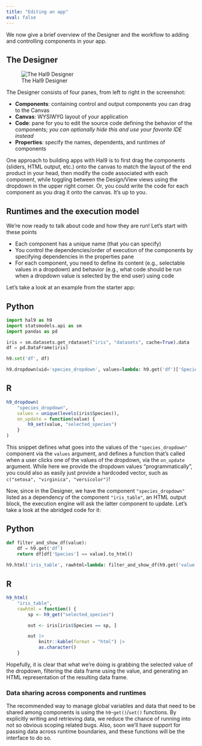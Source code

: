 ```yaml
---
title: "Editing an app"
eval: false
---
```


We now give a brief overview of the Designer and the workflow to adding and controlling components in your app.

## The Designer

![The Hal9 Designer](hal9_screenshot_annotated.png)

The Designer consists of four panes, from left to right in the screenshot:

- **Components**: containing control and output components you can drag to the Canvas
- **Canvas**: WYSIWYG layout of your application
- **Code**: pane for you to edit the source code defining the behavior of the components; *you can optionally 
hide this and use your favorite IDE instead*
- **Properties**: specify the names, dependents, and runtimes of components

One approach to building apps with Hal9 is to first drag the components (sliders, HTML output, etc.) onto the canvas 
to match the layout of the
end product in your head, then modify the code associated with each component, while toggling between the Design/View
views using the dropdown in the upper right corner. Or, you could write the code for each component as you drag it
onto the canvas. It's up to you.

## Runtimes and the execution model

We're now ready to talk about code and how they are run! Let's start with these points

- Each component has a unique name (that you can specify)
- You control the dependencies/order of execution of the components by specifying dependencies in the properties pane
- For each component, you need to define its content (e.g., selectable values in a dropdown) and behavior (e.g., what
code should be run when a dropdown value is selected by the end user) using code

Let's take a look at an example from the starter app:

::: {.panel-tabset group="language"}

## Python 

```python
import hal9 as h9
import statsmodels.api as sm
import pandas as pd

iris = sm.datasets.get_rdataset("iris", "datasets", cache=True).data
df = pd.DataFrame(iris)

h9.set('df', df)

h9.dropdown(uid='species_dropdown', values=lambda: h9.get('df')['Species'].unique().tolist(), on_update=lambda value: h9.set('value', value))
```

## R

```r
h9_dropdown(
    "species_dropdown",
    values = unique(levels(iris$Species)),
    on_update = function(value) {
        h9_set(value, "selected_species")
    }
)
```

:::

This snippet defines what goes into the values of the `"species_dropdown"` component via the `values` argument, and 
defines a function that's called when a user clicks one of the values of the dropdown, via the `on_update` argument.
While here we provide the dropdown values "programmatically", you could also as easily just provide a hardcoded vector,
such as `c("setosa", "virginica", "versicolor")`!

Now, since in the Designer, we have the component `"species_dropdown"` listed as a dependency of the component
`"iris_table"`, an HTML output block, the execution engine will ask the latter component to update. Let's take a look at
the abridged code for it:

::: {.panel-tabset group="language"}

## Python 

```python
def filter_and_show_df(value):
    df = h9.get('df')
    return df[df['Species'] == value].to_html()
    
h9.html('iris_table', rawhtml=lambda: filter_and_show_df(h9.get('value')))
```

## R

```r
h9_html(
    "iris_table",
    rawhtml = function() {
        sp <- h9_get("selected_species")

        out <- iris[iris$Species == sp, ]

        out |>
            knitr::kable(format = "html") |>
            as.character()
    }
```

:::

Hopefully, it is clear that what we're doing is grabbing the selected value of the dropdown, filtering the data frame
using the value, and generating an HTML representation of the resulting data frame.

### Data sharing across components and runtimes

The recommended way to manage global variables and data that need to be shared among components is using the 
`h9`-`get()`/`set()` functions. By explicitly writing and retrieving data, we reduce the chance of running into
not so obvious scoping related bugs. Also, soon we'll have support for passing data across runtime boundaries, and
these functions will be the interface to do so.